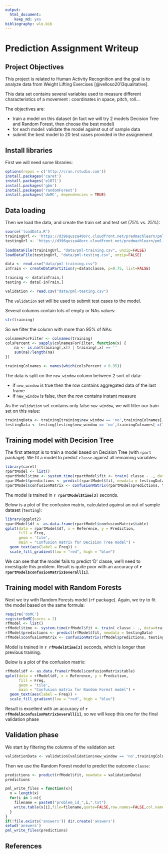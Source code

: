 ```yaml
---
output:
  html_document:
    keep_md: yes
bibliography: wle.bib
---
```


# Prediction Assignment Writeup

## Project Objectives

This project is related to Human Activity Recognition and the goal is 
to analyze data from Weight Lifting Exercises [@velloso2013qualitative].

This data set contains several variables used to measure different characteristics
of a movement : coordinates in space, pitch, roll...

The objectives are:

* train a model on this dataset (in fact we will try 2 models Decision Tree and Random Forest, then choose the best model)
* for each model: validate the model against out of sample data
* submit the best model to 20 test cases provided in the assignement


## Install libraries

First we will need some libraries:
```r
options(repos = c('http://cran.rstudio.com'))
install.packages('caret')
install.packages('e1071')
install.packages('gbm')
install.packages('randomForest')
install.packages('doMC', dependencies = TRUE)
```

## Data loading

Then we load the data, and create the train set and test set (75% vs. 25%):
```r
source('loadData.R')
trainingUrl <- 'https://d396qusza40orc.cloudfront.net/predmachlearn/pml-training.csv'
testingUrl <- 'https://d396qusza40orc.cloudfront.net/predmachlearn/pml-testing.csv'
  
loadDataFile(trainingUrl, "data/pml-training.csv", unzip=FALSE)
loadDataFile(testingUrl, "data/pml-testing.csv", unzip=FALSE)

data <- read.csv("data/pml-training.csv")
inTrain <- createDataPartition(y=data$classe, p=0.75, list=FALSE)

training <- data[inTrain,]
testing <- data[-inTrain,]

validation <- read.csv("data/pml-testing.csv")
```

The `validation` set will be used to submit test cases to the model.

Several columns contain lots of empty or NAs values:
```r
str(training)
```

So we filter the column with more than 95% of NAs:
```r
colnamesForFilter <- colnames(training)
colsPercent <- sapply(colnamesForFilter, function(x) {
    na <- is.na(training[,x]) | training[,x] == ''
    sum(na)/length(na)
})

trainingColnames <- names(which(colsPercent < 0.95))
```

The data is split on the `new_window` column between 2 sort of data:

* if `new_window` is true then the row contains aggregated data of the last frame
* if `new_window` is false, then the row contains instant measure

As the `validation` set contains only false `new_window`, we will filter our train set on this
value:

```r
trainingData <- training[training$new_window == 'no',trainingColnames[-c(1, 3:7, 61)]]
testingData <- testing[testing$new_window == 'no',trainingColnames[-c(1, 3:7, 61)]]
```

## Training model with Decision Tree

The first attempt is to train a model based on Decision Tree (with `rpart` package). We fit a model
to predict `classe` against all remaining variables:

```r
library(caret)
rpartModel <- list()
rpartModel$time <- system.time(rpartModel$fit <- train( classe ~ ., data=trainingData, method="rpart"))
rpartModel$predictions <- predict(rpartModel$fit, newdata = testingData)
rpartModel$confusionMatrix <- confusionMatrix(rpartModel$predictions, testingData$classe)
```

The model is trained in **`r rpartModel$time[3]`** seconds.

Below is a plot of the confusion matrix, calculated against an out of sample dataset (`testing`):
```r
library(ggplot2)
rpartModel$df <- as.data.frame(rpartModel$confusionMatrix$table)
qplot(data = rpartModel$df, x = Reference, y = Prediction,
      fill = Freq,
      geom = 'tile',
      main = "Confusion matrix for Decision Tree model") +
  geom_text(aes(label = Freq)) +
  scale_fill_gradient(low = "red", high = "blue")
```

We can see that the model fails to predict 'D' classe, we'll need to investigate this problem.
Result is quite poor with an accuracy of **`r rpartModel$confusionMatrix$overall[1]`**.

## Training model with Random Forests

Next we try with Random Forests model (`rf` package). Again, we try to fit the model based on the same formula:

```r
require('doMC')
registerDoMC(cores = 2)
rfModel <- list()
rfModel$time <- system.time(rfModel$fit <- train( classe ~ ., data=trainingData, method="rf"))
rfModel$predictions <- predict(rfModel$fit, newdata = testingData)
rfModel$confusionMatrix <- confusionMatrix(rfModel$predictions, testingData$classe)
```

Model is trained in **`r rfModel$time[3]`** seconds, which is longer than previous training.

Below is a plot of the confusion matrix:
```r
rfModel$df <- as.data.frame(rfModel$confusionMatrix$table)
qplot(data = rfModel$df, x = Reference, y = Prediction,
      fill = Freq,
      geom = 'tile',
      main = "Confusion matrix for Random Forest model") +
  geom_text(aes(label = Freq)) +
  scale_fill_gradient(low = "red", high = "blue")
```

Result is excellent with an accuracy of **`r rfModel$confusionMatrix$overall[1]`**, so we will 
keep this one for the final validation phase

## Validation phase

We start by filtering the columns of the validation set:

```r
validationData <- validation[validation$new_window == 'no',trainingColnames[-c(1, 3:7, 60)]]
```

Then we use the Random Forest model to predict the outcome `classe`:
```r
predictions <- predict(rfModel$fit, newdata = validationData)
predictions
```

```r
pml_write_files = function(x){
  n = length(x)
  for(i in 1:n){
    filename = paste0("problem_id_",i,".txt")
    write.table(x[i],file=filename,quote=FALSE,row.names=FALSE,col.names=FALSE)
  }
}
if(!file.exists('answers')) dir.create('answers')
setwd('answers')
pml_write_files(predictions)
```

## References


